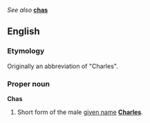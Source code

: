 ''See also'' '''[[chas]]'''

==English==
===Etymology===
Originally an abbreviation of "Charles".

===Proper noun===
'''Chas'''

#Short form of the male [[given name]] '''[[Charles]]'''.